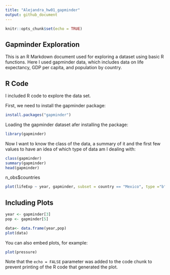 ```yaml
---
title: "Alejandra_hw01_gapminder"
output: github_document
---
```


```r
knitr::opts_chunk$set(echo = TRUE)
```

## Gapminder Exploration

This is an R Markdown document used for exploring a dataset using basic R functions. Here I used gapminder data, which includes data on life expectancy, GDP per capita, and population by country.

## R Code

I included R code to explore the data set.

First, we need to install the gapminder package:
```r
install.packages("gapminder")
```

Loading the gapminder dataset afer installing the package:
```r
library(gapminder)
```

Now I want to know the class of the data, a summary of it and the first few values to have an idea of which type of data am I dealing with:
```r
class(gapminder)
summary(gapminder)
head(gapminder)
```
n_obs$countries


```r
plot(lifeExp ~ year, gapminder, subset = country == "Mexico", type ="b")
```




## Including Plots
```r
year <- gapminder[3]
pop <- gapminder[5]

data<- data.frame(year,pop)
plot(data)

```

You can also embed plots, for example:

```r
plot(pressure)
```

Note that the `echo = FALSE` parameter was added to the code chunk to prevent printing of the R code that generated the plot.
